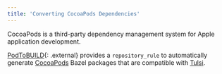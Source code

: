 ```yaml
---
title: 'Converting CocoaPods Dependencies'
---
```


CocoaPods is a third-party dependency management system for Apple application
development.

[PodToBUILD](https://github.com/pinterest/PodToBUILD){: .external} provides a
`repository_rule` to automatically generate [CocoaPods](https://cocoapods.org/)
Bazel packages that are compatible with [Tulsi](https://tulsi.bazel.build/).

